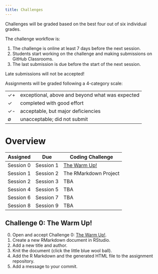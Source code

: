 ```yaml
---
title: Challenges
---
```


Challenges will be graded based on the best four out of six individual grades.

The challenge workflow is:

1. The challenge is online at least 7 days before the next session.
2. Students start working on the challenge and making submissions on GitHub Classrooms.
3. The last submission is due before the start of the next session.

Late submissions will not be accepted!

Assignments will be graded following a 4-category scale:

---- -------------------------------------------------
✓+   exceptional, above and beyond what was expected
✓    completed with good effort
✓-   acceptable, but major deficiencies
∅    unacceptable; did not submit
---- -------------------------------------------------


# Overview

| Assigned  | Due       | Coding Challenge                         |
| -         | -         | -                                        |
| Session 0 | Session 1 | [The Warm Up!](#challenge-0-the-warm-up) |
| Session 1 | Session 2 | The RMarkdown Project                    |
| Session 2 | Session 3 | TBA                                      |
| Session 4 | Session 5 | TBA                                      |
| Session 6 | Session 7 | TBA                                      |
| Session 8 | Session 9 | TBA                                      |


## Challenge 0: The Warm Up!

0. Open and accept Challenge 0: [The Warm Up!](https://classroom.github.com/a/ZQr1J_Tz).
1. Create a new RMarkdown document in RStudio.
2. Add a new title and author.
3. Knit the document (click the little blue wool ball).
4. Add the R Markdown and the generated HTML file to the assignment repository.
5. Add a message to your commit.

